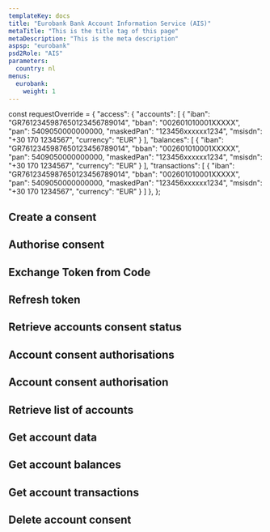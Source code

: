 ```yaml
---
templateKey: docs
title: "Eurobank Bank Account Information Service (AIS)"
metaTitle: "This is the title tag of this page"
metaDescription: "This is the meta description"
aspsp: "eurobank"
psd2Role: "AIS"
parameters:
  country: nl
menus:
  eurobank: 
    weight: 1
---
```




const requestOverride = {
  "access": {
    "accounts": [
      {
        "iban": "GR7612345987650123456789014",
        "bban": "002601010001XXXXX",
        "pan": 5409050000000000,
        "maskedPan": "123456xxxxxx1234",
        "msisdn": "+30 170 1234567",
        "currency": "EUR"
      }
    ],
    "balances": [
      {
        "iban": "GR7612345987650123456789014",
        "bban": "002601010001XXXXX",
        "pan": 5409050000000000,
        "maskedPan": "123456xxxxxx1234",
        "msisdn": "+30 170 1234567",
        "currency": "EUR"
      }
    ],
    "transactions": [
      {
        "iban": "GR7612345987650123456789014",
        "bban": "002601010001XXXXX",
        "pan": 5409050000000000,
        "maskedPan": "123456xxxxxx1234",
        "msisdn": "+30 170 1234567",
        "currency": "EUR"
      }
    ]
  },
          };




  <step>

  ## Create a consent

  <StepCreateAccountConsent requestOverride={requestOverride} />
  </step>
<step>

  ## Authorise consent

  <AuthoriseStep/>
</step>
<step>

  ## Exchange Token from Code

  <CreateToken/>
</step>
<step>

  ## Refresh token

  <RefreshToken/>
  </step>
  <step>

  ## Retrieve accounts consent status

  <AccountConsentStatus/>
  </step>
  <step>

  ## Account consent authorisations

  <StepAccountConsentAuthorisations/>
  </step>
  <step>

  ## Account consent authorisation

  <StepAccountConsentAuthorisation/>
  </step>
  <step>

  ## Retrieve list of accounts

  <StepAccounts/>
  </step>
  <step>

  ## Get account data

  <StepAccount/>
  </step>
  <step>

  ## Get account balances

  <StepBalances/>
  </step>
  <step>

  ## Get account transactions

  <StepTransactions/>
  </step>
  <step>

  ## Delete account consent

  <DeleteAccountConsent/>
  </step>


